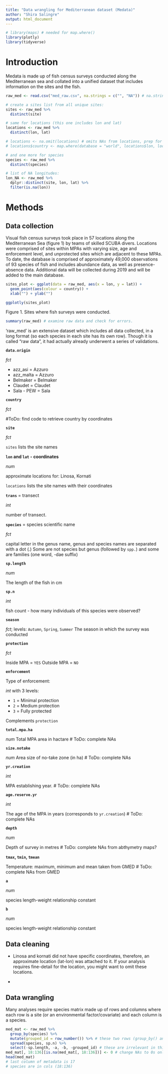 ```yaml
---
title: "Data wrangling for Mediterranean dataset (Medata)"
author: "Shira Salingre"
output: html_document
---
```


```r
# library(maps) # needed for map.where()
library(plotly)
library(tidyverse)

```

# Introduction
Medata is made up of fish census surveys conducted along the Mediterranean sea and collated into a unified dataset that includes information on the sites and the fish.

```r
raw_med <- read.csv("med_raw.csv", na.strings = c("", "NA")) # na.string() is used to make sure all blanks and all NAs are counted as NA.

# create a sites list from all unique sites:
sites <- raw_med %>%
  distinct(site)

# same for locations (this one includes lon and lat)
locations <- raw_med %>%
  distinct(lon, lat)

# locations <- na.omit(locations) # omits NAs from locations, prep for next line of code:
# locations$country <- map.where(database = "world", locations$lon, locations$lat) # retrieves country for each point coordinate

# and one more for species
species <- raw_med %>% 
  distinct(species)

# list of NA longitudes:
lon_NA <- raw_med %>% 
  dplyr::distinct(site, lon, lat) %>% 
  filter(is.na(lon))

```


# Methods

## Data collection
Visual fish census surveys took place in 57 locations along the Mediterranean Sea (figure 1) by teams of skilled SCUBA divers. Locations were comprised of sites within MPAs with varying size, age and enforcement level, and unprotected sites which are adjacent to these MPAs. To date, the database is comprised of approximately 49,000 observations of 93 species of fish and includes abundance data, as well as presence-absence data. Additional data will be collected during 2019 and will be added to the main database.

```r
sites_plot <- ggplot(data = raw_med, aes(x = lon, y = lat)) +
  geom_point(aes(colour = country)) + 
  xlab("") + ylab("")

ggplotly(sites_plot)

```
Figure 1. Sites where fish surveys were conducted.


```r
summary(raw_med) # examine raw data and check for errors.

```

'raw_med' is an extensive dataset which includes all data collected, in a long format (so each species in each site has its own row). Though it is called "raw data", it had actually already underwent a series of validations.

**`data.origin`**

*fct*

* azz_asi = Azzuro
* azz_malta = Azzuro
* Belmaker = Belmaker
* Claudet = Claudet
* Sala - PEW = Sala

**`country`**

*fct*

#ToDo: find code to retrieve country by coordinates

**`site`**

*fct*

`sites` lists the site names

**`lon` and `lat` - coordinates**

*num*

approximate locations for: Linosa, Kornati

`locations` lists the site names with their coordinates

**`trans`** = transect

*int*

number of transect.

**`species`** = species scientific name

*fct*

capital letter in the genus name, genus and species names are separated with a dot (.)
Some are not species but genus (followed by `spp.`) and some are families (one word, -dae suffix)

**`sp.length`**

*num*

The length of the fish in cm

**`sp.n`**

*int*

fish count - how many individuals of this species were observed?

**`season`**

*fct*; levels: `Autumn`, `Spring`, `Summer`
The season in which the survey was conducted

**`protection`** 

*fct*

Inside MPA = `YES`
Outside MPA = `NO`

**`enforcement`**

Type of enforcement:

*int* with 3 levels:

* `1` = Minimal protection
* `2` = Medium protection
* `3` = Fully protected

Complements `protection`

**`total.mpa.ha`**

*num*
Total MPA area in hactare
# ToDo: complete NAs

**`size.notake`**

*num*
Area size of no-take zone (in ha)
# ToDo: complete NAs

**`yr.creation`**

*int*

MPA establishing year.
# ToDo: complete NAs

**`age.reserve.yr`**

*int*

The age of the MPA in years (corresponds to `yr.creation`)
# ToDo: complete NAs

**`depth`**

*num*

Depth of survey in metres
# ToDo: complete NAs from abthymetry maps?

**`tmax`, `tmin`, `tmean`**

Temperature: maximum, minimum and mean
taken from GMED
# ToDo: complete NAs from GMED

**`a`**

*num*

species length-weight relationship constant

**`b`**

*num*

species length-weight relationship constant

## Data cleaning

* Linosa and kornati did not have specific coordinates, therefore, an approximate location (lat-lon) was attached to it. If your analysis requires fine-detail for the location, you might want to omit these locations.

* 

## Data wrangling

Many analyses require species matrix made up of rows and columns where each row is a site (or an environmental factor/covariate) and each column is a species.

```r

med_mat <- raw_med %>% 
  group_by(species) %>% 
  mutate(grouped_id = row_number()) %>% # these two rows (group_by() and mutate()) are a workaround an error dplyr throws when there are multiple keys, i.e. the species, which is the column we'd like to spread, is not unique)
  spread(species, sp.n) %>% 
  select(-sp.length, -a, -b, -grouped_id) # these are irrelevant in this case but make sure to consider if you do need these variables
med_mat[, 18:136][is.na(med_mat[, 18:136])] <- 0 # change NAs to 0s only for species
head(med_mat)
# last column of metadata is 17
# species are in cols (18:136)

```



